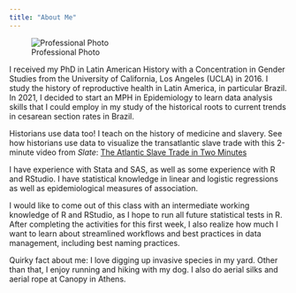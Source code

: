 ```yaml
---
title: "About Me"
---
```


![Professional Photo](IMG_Professional.jpeg)

I received my PhD in Latin American History with a Concentration in Gender Studies from the University of California, Los Angeles (UCLA) in 2016. I study the history of reproductive health in Latin America, in particular Brazil. In 2021, I decided to start an MPH in Epidemiology to learn data analysis skills that I could employ in my study of the historical roots to current trends in cesarean section rates in Brazil.

Historians use data too! I teach on the history of medicine and slavery. See how historians use data to visualize the transatlantic slave trade with this 2-minute video from _Slate_: [The Atlantic Slave Trade in Two Minutes](https://youtu.be/SKo-_Xxfywk?si=19MM8quH4umR7JD_)

I have experience with Stata and SAS, as well as some experience with R and RStudio. I have statistical knowledge in linear and logistic regressions as well as epidemiological measures of association.

I would like to come out of this class with an intermediate working knowledge of R and RStudio, as I hope to run all future statistical tests in R. After completing the activities for this first week, I also realize how much I want to learn about streamlined workflows and best practices in data management, including best naming practices.

Quirky fact about me: I love digging up invasive species in my yard. Other than that, I enjoy running and hiking with my dog. I also do aerial silks and aerial rope at Canopy in Athens.